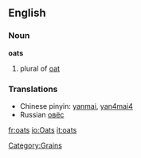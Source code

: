 ==English==
===Noun===
'''oats'''

# plural of [[oat]]

===Translations===
*Chinese pinyin: [[yanmai]], [[yan4mai4]]
*Russian [[овёс]]

[[fr:oats]]
[[io:Oats]]
[[it:oats]]

[[Category:Grains]]